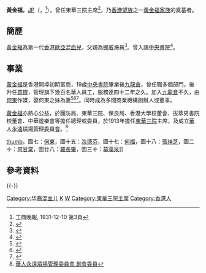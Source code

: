 '''黃金福'''，[[太平紳士|JP]]（{{lang-en|'''Wong Kam Fuk'''}}，{{bd|1870年||1931年|12月10日|catIdx=黃}}<REF>工商晚報, 1931-12-10 第3頁</REF>），曾任東華三院主席<ref>{{Cite web |url=http://www.tungwah.org.hk/?content=591 |title=東華三院 前任主席芳名 |accessdate=2015-02-27 |archive-date=2014-12-16 |archive-url=https://web.archive.org/web/20141216063859/http://www.tungwah.org.hk/?content=591 |dead-url=no }}</ref>，乃[[香港望族|香港望族]]之一[[黃金福家族|黃金福家族]]的奠基者。

==簡歷==
[[黃金福|黃金福]]為第一代[[香港歐亞混血兒|香港歐亞混血兒]]，父親為[[挪威|挪威]]海員<ref name=euroa>{{cite book|author=丁新豹|title=《非我族裔：戰前香港的外籍族群》|location=香港|publisher=三聯書店(香港)有限公司|date=2014年1月}}</ref>。曾入讀[[中央書院|中央書院]]<ref name=bushk>{{cite book|author=鄭宏泰、黃紹倫|title=《商城記──香港家族企業縱橫談》|location=香港|publisher=中華書局(香港)有限公司|date=2014年1月}}</ref>。

==事業==
[[黃金福|黃金福]]是香港開埠初期富商，19歲[[中央書院|中央書院]]畢業後[[九龍倉|九龍倉]]，曾任職多個部門，後升任[[買辧|買辧]]，管理旗下幾百名華人員工，服務達四十二年之久。加入[[九龍倉|九龍倉]]不久，由[[何東|何東]]作媒，娶何東之妹為妻<ref name=euroa>{{cite book|author=丁新豹|title=《非我族裔：戰前香港的外籍族群》|location=香港|publisher=三聯書店(香港)有限公司|date=2014年1月}}</ref><ref name=bushk>{{cite book|author=鄭宏泰、黃紹倫|title=《商城記──香港家族企業縱橫談》|location=香港|publisher=中華書局(香港)有限公司|date=2014年1月}}</ref><ref name=woman>{{cite book|author=鄭宏泰、黃紹倫|title=《何家女子——三代婦女傳奇》|location=香港|publisher=三聯書店(香港)有限公司|date=2010年8月}}</ref>。同時成為多間商業機構創辦人或董事。

[[黃金福|黃金福]]亦熱心公益，於團防局、東華三院、保良局、香港大學校董會、拔萃男書院校董會、中華遊樂會等擔任總理或委員，於1913年擔任[[東華三院|東華三院]]主席，及成立[[華人永遠墳場管理委員會|華人永遠墳場管理委員會]]。<ref>[http://www.bmcpc.org.hk/filemanager/common/doc/resource_center/hill_scenery/hill_scenery_chapter4.pdf 華人永遠墳場管理委員會 創會委員]</ref>

[[file:Tcitp_d191_prominent_members_of_the_hong_kong_chinese_community.jpg|thumb]]，圖七：[[何東|何東]]，圖十五：[[冼德芬|冼德芬]]，圖十七：[[何福_(香港)|何福]]，圖十八：[[張祥芝|張祥芝]]，圖二十：[[何甘棠|何甘棠]]，圖廿八：[[羅長肇|羅長肇]]，圖三十：[[莫藻泉|莫藻泉]]]]
==參考資料==
<div class="references-small">
<references/>
</div>


{{-}}
[[Category:华裔混血儿|Category:华裔混血儿]]
[[Category:黃姓|K]]
[[Category:太平紳士|W]]
[[Category:東華三院主席|Category:東華三院主席]]
[[Category:香港人|Category:香港人]]